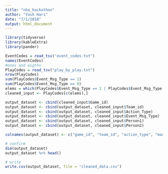 ```yaml
---
title: "nba_hackathon"
author: "Yash Hari"
date: "7/1/2018"
output: html_document
---
```


```r
library(tidyverse)
library(kableExtra)
library(pander)
```



```r
EventCodes = read_tsv("event_codes.txt")
names(EventCodes)
#ones and eigths
PlayCodes = read_tsv("play_by_play.txt")
nrow(PlayCodes)
sum(PlayCodes$Event_Msg_Type == 1)
sum(PlayCodes$Event_Msg_Type == 8)
elems = which(PlayCodes$Event_Msg_Type == 1 | PlayCodes$Event_Msg_Type == 8)
cleaned_input <- PlayCodes[c(elems),]

output_dataset <- cbind(cleaned_input$Game_id)
output_dataset <- cbind(output_dataset, cleaned_input$Team_id)
output_dataset <- cbind(output_dataset, cleaned_input$Action_Type)
output_dataset <- cbind(output_dataset, cleaned_input$Event_Msg_Type)
output_dataset <- cbind(output_dataset, cleaned_input$Person1)
output_dataset <- cbind(output_dataset, cleaned_input$Person2)

colnames(output_dataset) <- c("game_id", "team_id", "action_type", "made_or_sub", "person_1", "person_2")

# confirm
dim(output_dataset)
output_dataset %>% head()

# write
write.csv(output_dataset, file = "cleaned_data.csv")
```


